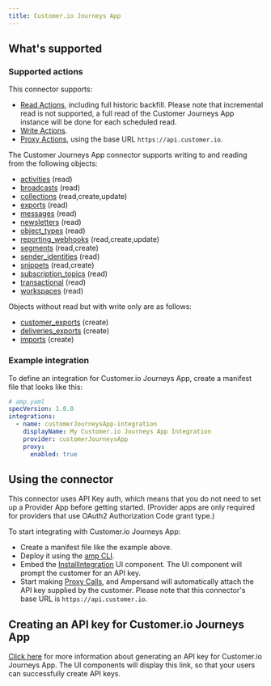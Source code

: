 ```yaml
---
title: Customer.io Journeys App
---
```

## What's supported

### Supported actions

This connector supports:
- [Read Actions](/define-integrations/read-actions), including full historic backfill. Please note that incremental read is not supported, a full read of the Customer Journeys App instance will be done for each scheduled read.
- [Write Actions](/define-integrations/write-actions).
- [Proxy Actions](/define-integrations/proxy-actions), using the base URL `https://api.customer.io`.

The Customer Journeys App connector supports writing to and reading from the following objects:
- [activities](https://docs.customer.io/api/app/#operation/listActivities) (read)
- [broadcasts](https://docs.customer.io/api/app/#operation/listBroadcasts) (read)
- [collections](https://docs.customer.io/api/app/#operation/getCollections) (read,create,update)
- [exports](https://docs.customer.io/api/app/#operation/listExports) (read)
- [messages](https://docs.customer.io/api/app/#operation/listMessages) (read)
- [newsletters](https://docs.customer.io/api/app/#operation/listNewsletters) (read)
- [object_types](https://docs.customer.io/api/app/#operation/getObjectTypes) (read)
- [reporting_webhooks](https://docs.customer.io/api/app/#operation/listWebhooks) (read,create,update)
- [segments](https://docs.customer.io/api/app/#operation/listSegments) (read,create)
- [sender_identities](https://docs.customer.io/api/app/#operation/listSenders) (read)
- [snippets](https://docs.customer.io/api/app/#operation/listSnippets) (read,create)
- [subscription_topics](https://docs.customer.io/api/app/#operation/getTopics) (read)
- [transactional](https://docs.customer.io/api/app/#operation/listTransactional) (read)
- [workspaces](https://docs.customer.io/api/app/#operation/listWorkspaces) (read)

Objects without read but with write only are as follows:
- [customer_exports](https://docs.customer.io/api/app/#operation/exportPeopleData) (create)
- [deliveries_exports](https://docs.customer.io/api/app/#operation/exportDeliveriesData) (create)
- [imports](https://docs.customer.io/api/app/#operation/import) (create)


### Example integration

To define an integration for Customer.io Journeys App, create a manifest file that looks like this:

```YAML
# amp.yaml
specVersion: 1.0.0
integrations:
  - name: customerJourneysApp-integration
    displayName: My Customer.io Journeys App Integration
    provider: customerJourneysApp
    proxy:
      enabled: true
```

## Using the connector

This connector uses API Key auth, which means that you do not need to set up a Provider App before getting started. (Provider apps are only required for providers that use OAuth2 Authorization Code grant type.)

To start integrating with Customer.io Journeys App:
- Create a manifest file like the example above.
- Deploy it using the [amp CLI](/cli/overview).
- Embed the [InstallIntegration](/embeddable-ui-components#install-integration) UI component. The UI component will prompt the customer for an API key.
- Start making [Proxy Calls](/define-integrations/proxy-actions), and Ampersand will automatically attach the API key supplied by the customer. Please note that this connector's base URL is `https://api.customer.io`.

## Creating an API key for Customer.io Journeys App

[Click here](https://customer.io/docs/api/app/#section/Authentication) for more information about generating an API key for Customer.io Journeys App. The UI components will display this link, so that your users can successfully create API keys.
